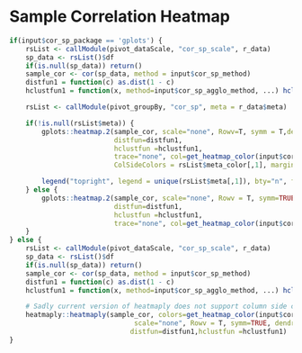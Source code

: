 
# Sample Correlation Heatmap

```r
if(input$cor_sp_package == 'gplots') {
    rsList <- callModule(pivot_dataScale, "cor_sp_scale", r_data)
    sp_data <- rsList()$df
    if(is.null(sp_data)) return()
    sample_cor <- cor(sp_data, method = input$cor_sp_method)
    distfun1 = function(c) as.dist(1 - c)
    hclustfun1 = function(x, method=input$cor_sp_agglo_method, ...) hclust(x, method=method, ...)

    rsList <- callModule(pivot_groupBy, "cor_sp", meta = r_data$meta)

    if(!is.null(rsList$meta)) {
        gplots::heatmap.2(sample_cor, scale="none", Rowv=T, symm = T,dendrogram="both",
                          distfun=distfun1,
                          hclustfun =hclustfun1,
                          trace="none", col=get_heatmap_color(input$cor_sp_hmcolor), key.par=list(cex.axis=0.7), key.title=NA, key.xlab="  ", key.ylab=NA, keysize=1, density.info="density", revC=T,
                          ColSideColors = rsList$meta_color[,1], margins = c(10,15))

        legend("topright", legend = unique(rsList$meta[,1]), bty="n", fill = unique(rsList$meta_color[,1]), text.col = unique(rsList$meta_color[,1]), border=FALSE, y.intersp = 1.2, cex = 0.9)
    } else {
        gplots::heatmap.2(sample_cor, scale="none", Rowv = T, symm=TRUE, dendrogram="both",
                          distfun=distfun1,
                          hclustfun =hclustfun1,
                          trace="none", col=get_heatmap_color(input$cor_sp_hmcolor), key.par=list(cex.axis=1), key.title=NA, key.xlab="  ", key.ylab=NA, keysize=1, density.info="density", revC=T, margins=c(8,6))
    }
} else {
    rsList <- callModule(pivot_dataScale, "cor_sp_scale", r_data)
    sp_data <- rsList()$df
    if(is.null(sp_data)) return()
    sample_cor <- cor(sp_data, method = input$cor_sp_method)
    distfun1 = function(c) as.dist(1 - c)
    hclustfun1 = function(x, method=input$cor_sp_agglo_method, ...) hclust(x, method=method, ...)

    # Sadly current version of heatmaply does not support column side coloring... advantage compared to d3heatmap is speed...
    heatmaply::heatmaply(sample_cor, colors=get_heatmap_color(input$cor_sp_hmcolor),
                               scale="none", Rowv = T, symm=TRUE, dendrogram="both", revC=T,
                              distfun=distfun1,hclustfun =hclustfun1)
}
        
```


